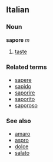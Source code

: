 ==Italian==
===Noun===
'''sapore''' ''m''

# [[taste]]

===Related terms===
*[[sapere]]
*[[sapido]]
*[[saporire]]
*[[saporito]]
*[[saporoso]]

===See also===
*[[amaro]]
*[[aspro]]
*[[dolce]]
*[[salato]]